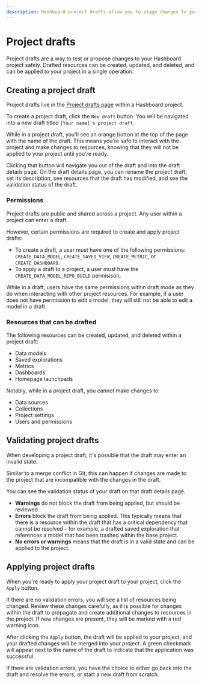 ```yaml
---
description: Hashboard project drafts allow you to stage changes to your project safely and apply them in a single operation when you're ready. 
---
```


# Project drafts

Project drafts are a way to test or propose changes to your Hashboard project safely. 
Drafted resources can be created, updated, and deleted, and can be applied to your project in a single operation. 

## Creating a project draft
Project drafts live in the [Project drafts page](https://hashboard.com/app/p/drafts) within a Hashboard project. 

To create a project draft, click the `New draft` button. You will be navigated into a new draft titled `[Your name]'s project draft`. 

While in a project draft, you'll see an orange button at the top of the page with the name of the draft. 
This means you're safe to interact with the project and make changes to resources, knowing that they will not be applied to your project until you're ready.

Clicking that button will navigate you out of the draft and into the draft details page.
On the draft details page, you can rename the project draft, set its description, see resources that the draft has modified, and see the validation status of the draft.

### Permissions

Project drafts are public and shared across a project. Any user within a project can enter a draft. 

However, certain permissions are required to create and apply project drafts:
* To create a draft, a user must have one of the following permissions: `CREATE_DATA_MODEL`, `CREATE_SAVED_VIEW`, `CREATE_METRIC`, or `CREATE_DASHBOARD`.
* To apply a draft to a project, a user must have the `CREATE_DATA_MODEL_REPO_BUILD` permisison.

While in a draft, users have the same permissions within draft mode as they do when interacting with other project resources. 
For example, if a user does not have permission to edit a model, they will still not be able to edit a model in a draft.

### Resources that can be drafted

The following resources can be created, updated, and deleted within a project draft:
* Data models
* Saved explorations
* Metrics
* Dashboards
* Homepage launchpads

Notably, while in a project draft, you cannot make changes to:
* Data sources
* Collections
* Project settings
* Users and permissions


## Validating project drafts

When developing a project draft, it's possible that the draft may enter an invalid state. 

Similar to a merge conflict in Git, this can happen if changes are made to the project that are incompatible with the changes in the draft.

You can see the validation status of your draft on that draft details page. 
* **Warnings** do not block the draft from being applied, but should be reviewed. 
* **Errors** block the draft from being applied. This typically means that there is a resource within the draft that has a critical dependency that cannot be resolved – 
 for example, a drafted saved exploration that references a model that has been trashed within the base project.
* **No errors or warnings** means that the draft is in a valid state and can be applied to the project.

## Applying project drafts

When you're ready to apply your project draft to your project, click the `Apply` button. 

If there are no validation errors, you will see a list of resources being changed.
Review these changes carefully, as it is possible for changes within the draft to propagate and create additional changes to resources in the project. 
If new changes are present, they will be marked with a red warning icon. 

After clicking the `Apply` button, the draft will be applied to your project, and your drafted changes will be merged into your project.
A green checkmark will appear next to the name of the draft to indicate that the application was successful. 

If there are validation errors, you have the choice to either go back into the draft and resolve the errors, or start a new draft from scratch.


